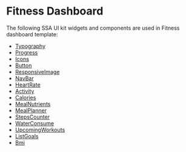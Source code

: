  

<Meta title="Templates/FitnessDashboard/Documentation" />
 
# Fitness Dashboard
 
The following SSA UI kit widgets and components are used in Fitness dashboard template:
- [Typography](https://uikit.ssa.group/?path=/docs/@ssa-ui-kit/core_components-typography--docs)
- [Progress](https://uikit.ssa.group/?path=/docs/@ssa-ui-kit/core_components-progress--docs)
- [Icons](https://uikit.ssa.group/?path=/docs/@ssa-ui-kit/core_components-icons--docs)
- [Button](https://uikit.ssa.group/?path=/docs/@ssa-ui-kit/core_components-button--docs)
- [ResponsiveImage](https://uikit.ssa.group/?path=/docs/@ssa-ui-kit/core_utility-responsiveimage--docs)
- [NavBar](https://uikit.ssa.group/?path=/docs/@ssa-ui-kit/core_widgets-navbar--docs)
- [HeartRate](https://uikit.ssa.group/?path=/docs/@ssa-ui-kit/fitness_fitness-heartrate--docs)
- [Activity](https://uikit.ssa.group/?path=/docs/@ssa-ui-kit/fitness_fitness-activity--docs)
- [Calories](https://uikit.ssa.group/?path=/docs/@ssa-ui-kit/fitness_fitness-calories--docs)
- [MealNutrients](https://uikit.ssa.group/?path=/docs/@ssa-ui-kit/fitness_fitness-mealnutrients--docs)
- [MealPlanner](https://uikit.ssa.group/?path=/docs/@ssa-ui-kit/fitness_fitness-mealplanner--docs)
- [StepsCounter](https://uikit.ssa.group/?path=/docs/@ssa-ui-kit/fitness_fitness-stepscounter--docs)
- [WaterConsume](https://uikit.ssa.group/?path=/docs/@ssa-ui-kit/fitness_fitness-waterconsume--docs)
- [UpcomingWorkouts](https://uikit.ssa.group/?path=/docs/@ssa-ui-kit/fitness_fitness-upcomingworkouts--docs)
- [ListGoals](https://uikit.ssa.group/?path=/docs/@ssa-ui-kit/fitness_fitness-listgoals--docs)
- [Bmi](https://uikit.ssa.group/?path=/docs/@ssa-ui-kit/fitness_fitness-bmi--docs)
